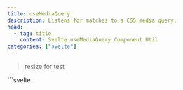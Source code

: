 ```yaml
---
title: useMediaQuery
description: Listens for matches to a CSS media query.
head:
  - tag: title
    content: Svelte useMediaQuery Component Util
categories: ["svelte"]
---
```



> resize for test

<Tabs>
    <TabItem label="Preview">
		<UseMediaQueryPreview client:load />
	</TabItem>
	<TabItem label="Usage">
	```svelte
	<script lang="ts">
        import { useMediaQuery } from "@feflow-ui/svelte"
        import { onDestroy } from "svelte"

        const isSm = $derived(useMediaQuery("max-width", "sm"))
        const isMd = $derived(useMediaQuery("max-width", "md"))
        const isCustom = $derived(useMediaQuery("max-width", "800px"))

        onDestroy(() => {
            isSm.destroy()
            isMd.destroy()
            isCustom.destroy()
        })
    </script>

    <h4>isSm: {isSm.value}</h4>
    <h4>isMd: {isMd.value}</h4>
    <h4>isCustom: {isCustom.value}</h4>
    ```
    </TabItem>

</Tabs>
